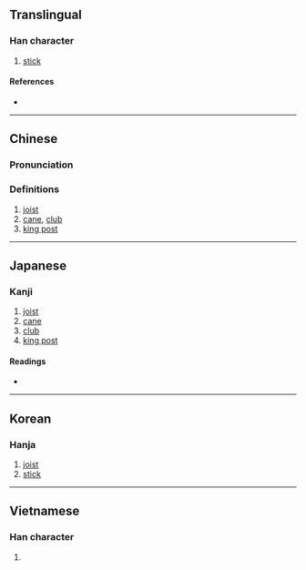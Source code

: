 {{character info/new}}
{{also|棁}}
==Translingual==

===Han character===
{{Han char|rn=75|rad=木|as=07|sn=11|four=48916|canj=DCRU|ids=⿰木兌}}

# [[stick]]

====References====
* {{Han ref|kx=0531.060|dkj=14885|dj=0919.050|hdz=21217.031|uh=68B2|ud=26802|bh=D5BF|bd=54719}}

----

==Chinese==
{{zh-forms|s=棁}}

===Pronunciation===
{{zh-pron
|m=zhuó
|c=zyut3
|mc=y
|oc=
|ma=
|cat=n
}}

===Definitions===
{{zh-hanzi}}

# [[joist]]
# [[cane]], [[club]]
# [[king post]]

----

==Japanese==

===Kanji===
{{ja-kanji|grade=|rs=木07}}

# [[joist]]
# [[cane]]
# [[club]]
# [[king post]]

====Readings====
* {{ja-readings|on=[[せつ]] (setsu), [[せち]] (sechi), [[たつ]] (tatsu), [[たち]] (tachi)|kun=[[うだつ]] (udatsu)}}

----

==Korean==

===Hanja===
{{ko-hanja|hangeul=절|rv=jeol|mr=chŏl}}

# [[joist]]
# [[stick]]

----

==Vietnamese==

===Han character===
{{vi-hantu|[[chuyết]]|rs=木07}}

# {{defn|lang=vi|sort=木07}}